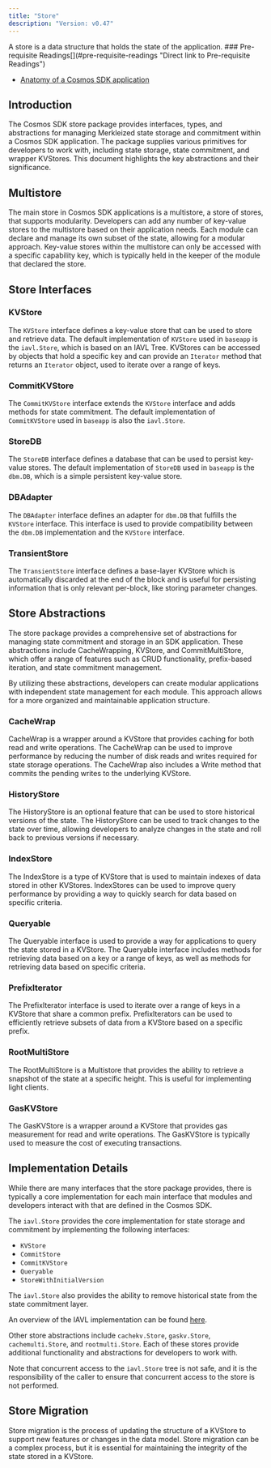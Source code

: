 ```yaml
---
title: "Store"
description: "Version: v0.47"
---
```


<Note>
  A store is a data structure that holds the state of the application.
</Note>

<Note>
  ### Pre-requisite Readings[​](#pre-requisite-readings "Direct link to Pre-requisite Readings")

  * [Anatomy of a Cosmos SDK application](/v0.47/learn/beginner/overview-app)
</Note>

## Introduction[​](#introduction "Direct link to Introduction")

The Cosmos SDK store package provides interfaces, types, and abstractions for managing Merkleized state storage and commitment within a Cosmos SDK application. The package supplies various primitives for developers to work with, including state storage, state commitment, and wrapper KVStores. This document highlights the key abstractions and their significance.

## Multistore[​](#multistore "Direct link to Multistore")

The main store in Cosmos SDK applications is a multistore, a store of stores, that supports modularity. Developers can add any number of key-value stores to the multistore based on their application needs. Each module can declare and manage its own subset of the state, allowing for a modular approach. Key-value stores within the multistore can only be accessed with a specific capability key, which is typically held in the keeper of the module that declared the store.

## Store Interfaces[​](#store-interfaces "Direct link to Store Interfaces")

### KVStore[​](#kvstore "Direct link to KVStore")

The `KVStore` interface defines a key-value store that can be used to store and retrieve data. The default implementation of `KVStore` used in `baseapp` is the `iavl.Store`, which is based on an IAVL Tree. KVStores can be accessed by objects that hold a specific key and can provide an `Iterator` method that returns an `Iterator` object, used to iterate over a range of keys.

### CommitKVStore[​](#commitkvstore "Direct link to CommitKVStore")

The `CommitKVStore` interface extends the `KVStore` interface and adds methods for state commitment. The default implementation of `CommitKVStore` used in `baseapp` is also the `iavl.Store`.

### StoreDB[​](#storedb "Direct link to StoreDB")

The `StoreDB` interface defines a database that can be used to persist key-value stores. The default implementation of `StoreDB` used in `baseapp` is the `dbm.DB`, which is a simple persistent key-value store.

### DBAdapter[​](#dbadapter "Direct link to DBAdapter")

The `DBAdapter` interface defines an adapter for `dbm.DB` that fulfills the `KVStore` interface. This interface is used to provide compatibility between the `dbm.DB` implementation and the `KVStore` interface.

### TransientStore[​](#transientstore "Direct link to TransientStore")

The `TransientStore` interface defines a base-layer KVStore which is automatically discarded at the end of the block and is useful for persisting information that is only relevant per-block, like storing parameter changes.

## Store Abstractions[​](#store-abstractions "Direct link to Store Abstractions")

The store package provides a comprehensive set of abstractions for managing state commitment and storage in an SDK application. These abstractions include CacheWrapping, KVStore, and CommitMultiStore, which offer a range of features such as CRUD functionality, prefix-based iteration, and state commitment management.

By utilizing these abstractions, developers can create modular applications with independent state management for each module. This approach allows for a more organized and maintainable application structure.

### CacheWrap[​](#cachewrap "Direct link to CacheWrap")

CacheWrap is a wrapper around a KVStore that provides caching for both read and write operations. The CacheWrap can be used to improve performance by reducing the number of disk reads and writes required for state storage operations. The CacheWrap also includes a Write method that commits the pending writes to the underlying KVStore.

### HistoryStore[​](#historystore "Direct link to HistoryStore")

The HistoryStore is an optional feature that can be used to store historical versions of the state. The HistoryStore can be used to track changes to the state over time, allowing developers to analyze changes in the state and roll back to previous versions if necessary.

### IndexStore[​](#indexstore "Direct link to IndexStore")

The IndexStore is a type of KVStore that is used to maintain indexes of data stored in other KVStores. IndexStores can be used to improve query performance by providing a way to quickly search for data based on specific criteria.

### Queryable[​](#queryable "Direct link to Queryable")

The Queryable interface is used to provide a way for applications to query the state stored in a KVStore. The Queryable interface includes methods for retrieving data based on a key or a range of keys, as well as methods for retrieving data based on specific criteria.

### PrefixIterator[​](#prefixiterator "Direct link to PrefixIterator")

The PrefixIterator interface is used to iterate over a range of keys in a KVStore that share a common prefix. PrefixIterators can be used to efficiently retrieve subsets of data from a KVStore based on a specific prefix.

### RootMultiStore[​](#rootmultistore "Direct link to RootMultiStore")

The RootMultiStore is a Multistore that provides the ability to retrieve a snapshot of the state at a specific height. This is useful for implementing light clients.

### GasKVStore[​](#gaskvstore "Direct link to GasKVStore")

The GasKVStore is a wrapper around a KVStore that provides gas measurement for read and write operations. The GasKVStore is typically used to measure the cost of executing transactions.

## Implementation Details[​](#implementation-details "Direct link to Implementation Details")

While there are many interfaces that the store package provides, there is typically a core implementation for each main interface that modules and developers interact with that are defined in the Cosmos SDK.

The `iavl.Store` provides the core implementation for state storage and commitment by implementing the following interfaces:

* `KVStore`
* `CommitStore`
* `CommitKVStore`
* `Queryable`
* `StoreWithInitialVersion`

The `iavl.Store` also provides the ability to remove historical state from the state commitment layer.

An overview of the IAVL implementation can be found [here](https://github.com/cosmos/iavl/blob/master/docs/overview.md).

Other store abstractions include `cachekv.Store`, `gaskv.Store`, `cachemulti.Store`, and `rootmulti.Store`. Each of these stores provide additional functionality and abstractions for developers to work with.

Note that concurrent access to the `iavl.Store` tree is not safe, and it is the responsibility of the caller to ensure that concurrent access to the store is not performed.

## Store Migration[​](#store-migration "Direct link to Store Migration")

Store migration is the process of updating the structure of a KVStore to support new features or changes in the data model. Store migration can be a complex process, but it is essential for maintaining the integrity of the state stored in a KVStore.
